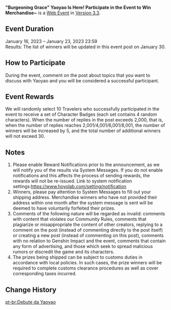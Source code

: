 {{Event
|name              = "Burgeoning Grace" Yaoyao Is Here! Participate in the Event to Win Merchandise~
|image             = Burgeoning Grace Yaoyao Is Here Participate in the Event to Win Merchandise~.png
|type              = Web
|group             = Submission
|time_known        = yes
|time_start        = 2023-01-16 12:00:00
|time_start_offset = GMT+8
|time_end          = 2023-01-23 23:59:59
|time_end_offset   = GMT+8
|link              = https://www.hoyolab.com/article/15054921
}}
{{Description|Olah! Hello, Travelers~<br>Today, we will be introducing a disciple of Streetward Rambler - [[Yaoyao]]!<br><br>In the eyes of the people of Liyue Harbor, Madame Ping always brings the smiley Yaoyao along with her, and the two behave like a loving grandparent with her grandchild. In truth, Yaoyao is Madame Ping's &mdash; or should we say Streetward Rambler's &mdash; disciple. Yaoyao is a warmhearted and considerate child, and the adepti are all very fond of her.<br>Although she is still very young, she will in time become a most knowledgeable girl. Traveler, do you have topics that you want to discuss with Yaoyao?}}
'''"Burgeoning Grace" Yaoyao Is Here! Participate in the Event to Win Merchandise~''' is a [[Web Event]] in [[Version 3.3]].

==Event Duration==
January 16, 2023 – January 23, 2023 23:59<br>
Results: The list of winners will be updated in this event post on January 30.

==How to Participate==
During the event, comment on the post about topics that you want to discuss with Yaoyao and you will be considered a successful participant.

==Event Rewards==
We will randomly select 10 Travelers who successfully participated in the event to receive a set of Character Badges (each set contains 4 random characters).
When the number of replies in the post exceeds 2,000, that is, when the number of replies reaches 2,001/4,001/6,001/8,001, the number of winners will be increased by 5, and the total number of additional winners will not exceed 30.

==Notes==
# Please enable Reward Notifications prior to the announcement, as we will notify you of the results via System Messages. If you do not enable notifications and this affects the process of sending rewards, the rewards will not be re-issued. Link to system notification settings:https://www.hoyolab.com/setting/notification
# Winners, please pay attention to System Messages to fill out your shipping address. Merchandise winners who have not provided their address within one month after the system message is sent will be deemed to have voluntarily forfeited their prizes.
# Comments of the following nature will be regarded as invalid: comments with content that violates our Community Rules, comments that plagiarize or misappropriate the content of other creators, replying to a comment on the post (instead of commenting directly to the post itself) or creating a new post (instead of commenting on this post), comments with no relation to Genshin Impact and the event, comments that contain any form of advertising, and those which seek to spread malicious rumors or discredit the game and its characters.
# The prizes being shipped can be subject to customs duties in accordance with local policies. In such cases, the prize winners will be required to complete customs clearance procedures as well as cover corresponding taxes incurred.

==Change History==
{{Change History|3.3}}

[[pt-br:Debute da Yaoyao]]